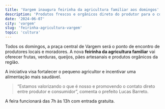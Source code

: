 ```yaml
---
title: 'Vargem inaugura feirinha da agricultura familiar aos domingos'
description: 'Produtos frescos e orgânicos direto do produtor para o consumidor.'
date: '2024-06-07'
city: 'vargem'
slug: 'feirinha-agricultura-vargem'
topic: 'cultura'
---
```


Todos os domingos, a praça central de Vargem será o ponto de encontro de produtores locais e moradores. A nova **feirinha da agricultura familiar** vai oferecer frutas, verduras, queijos, pães artesanais e produtos orgânicos da região.

A iniciativa visa fortalecer o pequeno agricultor e incentivar uma alimentação mais saudável.

> “Estamos valorizando o que é nosso e promovendo o contato direto entre produtor e consumidor”, comenta o prefeito Lucas Barreto.

A feira funcionará das 7h às 13h com entrada gratuita.
